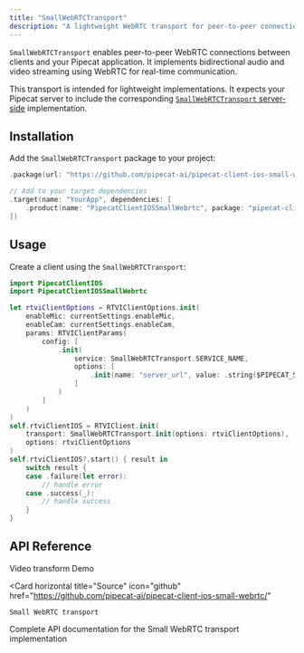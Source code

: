 ```yaml
---
title: "SmallWebRTCTransport"
description: "A lightweight WebRTC transport for peer-to-peer connections with Pipecat for iOS"
---
```


`SmallWebRTCTransport` enables peer-to-peer WebRTC connections between clients and your Pipecat application. It implements bidirectional audio and video streaming using WebRTC for real-time communication.

This transport is intended for lightweight implementations. It expects your Pipecat server to include the corresponding [`SmallWebRTCTransport` server-side](/server/services/transport/small-webrtc) implementation.

## Installation

Add the `SmallWebRTCTransport` package to your project:

```swift
.package(url: "https://github.com/pipecat-ai/pipecat-client-ios-small-webrtc.git", from: "0.0.1")

// Add to your target dependencies
.target(name: "YourApp", dependencies: [
    .product(name: "PipecatClientIOSSmallWebrtc", package: "pipecat-client-ios-small-webrtc")
])
```

## Usage

Create a client using the `SmallWebRTCTransport`:

```swift
import PipecatClientIOS
import PipecatClientIOSSmallWebrtc

let rtviClientOptions = RTVIClientOptions.init(
    enableMic: currentSettings.enableMic,
    enableCam: currentSettings.enableCam,
    params: RTVIClientParams(
        config: [
            .init(
                service: SmallWebRTCTransport.SERVICE_NAME,
                options: [
                    .init(name: "server_url", value: .string($PIPECAT_SERVER_URL))
                ]
            )
        ]
    )
)
self.rtviClientIOS = RTVIClient.init(
    transport: SmallWebRTCTransport.init(options: rtviClientOptions),
    options: rtviClientOptions
)
self.rtviClientIOS?.start() { result in
    switch result {
    case .failure(let error):
        // handle error
    case .success(_):
        // handle success
    }
}
```

## API Reference

<CardGroup cols={2}>
  <Card
    horizontal
    title="Demo"
    icon="play"
    href="https://github.com/pipecat-ai/pipecat-examples/tree/main/p2p-webrtc/video-transform/client/ios"
  >
    Video transform Demo
  </Card>

  <Card
    horizontal
    title="Source"
    icon="github"
    href="https://github.com/pipecat-ai/pipecat-client-ios-small-webrtc/"
  >
    Small WebRTC transport
  </Card>
</CardGroup>
<Card
  title="SmallWebRTCTransport Reference"
  icon="book-open"
  href="https://docs-ios.pipecat.ai/PipecatClientIOSSmallWebrtc/documentation/pipecatclientiossmallwebrtc"
>
  Complete API documentation for the Small WebRTC transport implementation
</Card>